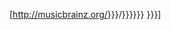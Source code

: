 [http://musicbrainz.org/{{{type|{{{1}}}}}}/{{{mbid|{{{id|{{{2}}}}}}}}} {{{name|{{{3}}}}}}]<includeonly></includeonly><noinclude>
{{Documentation}}
</noinclude>